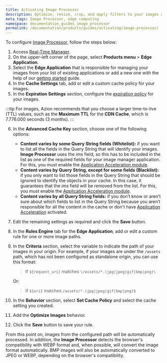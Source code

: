 ```yaml
---
title: Activating Image Processor
description: Optimize, resize, crop, and apply filters to your images automatically with the Azion Image Processor for Edge Application. Enhance user experience and accelerate loading times in your web applications with dynamic image processing capabilities.
meta_tags: Image Processor, edge computing
namespace: documentation_guides_image_processor
permalink: /documentation/products/guides/activating/image-processor/
---
```


To configure [Image Processor](/en/documentation/products/edge-application/image-processor/), follow the steps below:

1. Access [Real-Time Manager](https://manager.azion.com/).
2. On the upper-left corner of the page, select **Products menu** > **Edge Application**.
3. Select the **Edge Application** that is responsible for managing your images from your list of existing applications or add a new one with the help of our [getting started](/en/documentation/products/getting-started/) guide.
4. In the **Cache Settings** tab, add or edit a custom cache policy for your images.
5. In the **Expiration Settings** section, configure the [expiration policy](/en/documentation/products/edge-application/cache-settings/#browser-cache-settings) for your images.

:::tip
For images, Azion recommends that you choose a larger time-to-live (TTL) values, such as the **Maximum TTL** for the **CDN Cache**, which is 7.776.000 seconds (3 months).
:::

6. In the **Advanced Cache Key** section, choose one of the following options:

    - **Content varies by some Query String fields (Whitelist):** if you want to list all the fields in the Query String that will identify your images. **Image Processor** uses the *ims* field, so this has to be included in the list as one of the required fields for your image manager application. For this, you must enable the [Application Acceleration module](/en/documentation/products/edge-application/application-acceleration/).
    - **Content varies by Query String, except for some fields (Blacklist):** if you only want to list those fields in the Query String that should be ignored to identify the objects in your cache. In this case, it guarantees that the *ims* field will be removed from the list. For this, you must enable the [Application Acceleration module](/en/documentation/products/edge-application/application-acceleration/).
    - **Content varies by all Query String fields:** if you don’t know or aren’t sure about which fields to list in the Query String because you aren’t responsible for all the content in the cache or don't have [Application Acceleration](/en/documentation/products/edge-application/application-acceleration/) activated.

7. Edit the remaining settings as required and click the **Save** button.
8. In the **Rules Engine** tab for the **Edge Application**, add or edit a custom rule for one or more image paths.
9. In the **Criteria** section, select the variable to indicate the path of your images in your origin. For example, if your images are under the `/assets` path, which has not been configured as standalone origin, you can use this format:

    > If `${request_uri}` matches `\/assets/*.(jpg|jpeg|gif|bmp|png)\`

    Or:

    > If `${uri}` matches `/assets/*.(jpg|jpeg|gif|bmp|png)$`

11. In the **Behavior** section, select **Set Cache Policy** and select the cache setting you created.
12. Add the **Optimize Images** behavior.
13. Click the **Save** button to save your rule.

From this point on, images from the configured path will be automatically processed. In addition, the **Image Processor** detects the browser's compatibility with WEBP format and, when possible, will convert the image format automatically. BMP images will also be automatically converted to JPEG or WEBP, depending on the browser's compatibility.
